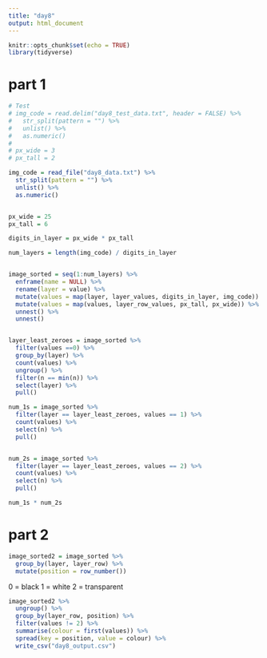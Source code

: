 ```yaml
---
title: "day8"
output: html_document
---
```


```r
knitr::opts_chunk$set(echo = TRUE)
library(tidyverse)
```


# part 1

```r
# Test
# img_code = read.delim("day8_test_data.txt", header = FALSE) %>% 
#   str_split(pattern = "") %>% 
#   unlist() %>% 
#   as.numeric()
# 
# px_wide = 3
# px_tall = 2
```


```r
img_code = read_file("day8_data.txt") %>% 
  str_split(pattern = "") %>% 
  unlist() %>% 
  as.numeric()


px_wide = 25
px_tall = 6

```




```r


digits_in_layer = px_wide * px_tall

num_layers = length(img_code) / digits_in_layer


image_sorted = seq(1:num_layers) %>% 
  enframe(name = NULL) %>% 
  rename(layer = value) %>% 
  mutate(values = map(layer, layer_values, digits_in_layer, img_code)) %>% 
  mutate(values = map(values, layer_row_values, px_tall, px_wide)) %>% 
  unnest() %>% 
  unnest()



```



```r
layer_least_zeroes = image_sorted %>% 
  filter(values ==0) %>% 
  group_by(layer) %>% 
  count(values) %>% 
  ungroup() %>% 
  filter(n == min(n)) %>% 
  select(layer) %>% 
  pull()

```


```r


num_1s = image_sorted %>% 
  filter(layer == layer_least_zeroes, values == 1) %>% 
  count(values) %>% 
  select(n) %>% 
  pull()


num_2s = image_sorted %>% 
  filter(layer == layer_least_zeroes, values == 2) %>% 
  count(values) %>% 
  select(n) %>% 
  pull()

num_1s * num_2s

```


# part 2

```r
image_sorted2 = image_sorted %>% 
  group_by(layer, layer_row) %>% 
  mutate(position = row_number())
```
 0 = black
 1 = white
 2 = transparent
 
```r
image_sorted2 %>% 
  ungroup() %>% 
  group_by(layer_row, position) %>% 
  filter(values != 2) %>% 
  summarise(colour = first(values)) %>% 
  spread(key = position, value = colour) %>% 
  write_csv("day8_output.csv")

```
 








